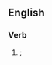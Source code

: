 ==English==

===Verb===
{{head|en|verb form}}

# {{en-third-person singular of|disspirit}}; {{alternative spelling of|en|dispirits}}